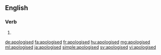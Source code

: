 ==English==

===Verb===
{{head|en}}

# {{en-past of|apologise}}

[[de:apologised]]
[[fa:apologised]]
[[fr:apologised]]
[[hu:apologised]]
[[mg:apologised]]
[[ml:apologised]]
[[ja:apologised]]
[[simple:apologised]]
[[sv:apologised]]
[[vi:apologised]]